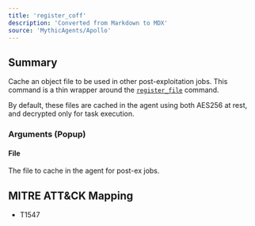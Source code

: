 ```yaml
---
title: 'register_coff'
description: 'Converted from Markdown to MDX'
source: 'MythicAgents/Apollo'
---
```


## Summary
Cache an object file to be used in other post-exploitation jobs. This command is a thin wrapper around the [`register_file`](/agents/apollo/commands/register_file/) command.

By default, these files are cached in the agent using both AES256 at rest, and decrypted only for task execution.

### Arguments (Popup)
#### File
The file to cache in the agent for post-ex jobs.

## MITRE ATT&CK Mapping

- T1547